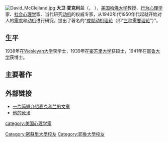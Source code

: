 [[File:David_McClelland.jpg|thumb]]
'''大卫·麦克利兰'''（{{lang-en|David McClelland}}， {{bd|1917年||1998年||catIdx=McClelland}}），[[美国|美国]][[哈佛大学|哈佛大学]]教授、[[行为心理学|行为心理学]]家、[[社会心理学|社会心理学]]家、当代研究[[动机|动机]]的权威专家，从1940年代1950年代起就开始对人的[[需求|需求]]和[[动机|动机]]进行研究，提出了著名的“[[成就动机理论|成就动机理论]]（即“[[三种需要理论|三种需要理论]]”）”。

==生平==
1938年在[[Wesleyan大学|Wesleyan大学]]获学士，1939年在[[密苏里大学|密苏里大学]]获硕士，1941年在[[耶鲁大学|耶鲁大学]]获博士。

==主要著作==

==外部链接==
* [http://www.businessballs.com/davidmcclelland.htm  一片简短介绍麦克利兰的文章]
* [https://web.archive.org/web/20131014062206/http://www.news.harvard.edu/gazette/1998/04.09/DavidMcClelland.html 他的死讯]

{{us-bio-stub}}
{{normdaten}}
{{DEFAULTSORT:McClelland, David}}
[[category:美国心理学家|category:美国心理学家]]
[[Category:密蘇里大學校友|Category:密蘇里大學校友]]
[[Category:耶魯大學校友|Category:耶魯大學校友]]